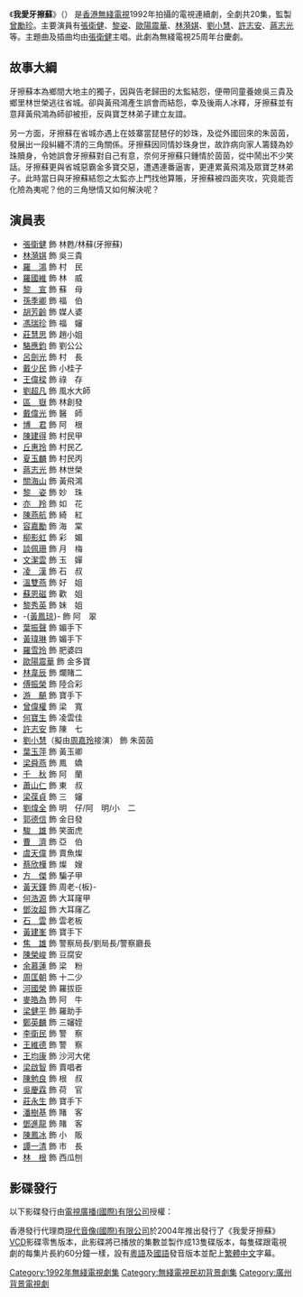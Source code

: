 {{無綫劇集 
| 中文劇名=我愛牙擦蘇
| 英文劇名={{lang|en|Wong Fei Hung Returns}}
| 圖像=
| 拍攝日期=1992年
| 製作年份=1992年
| 翡翠台首播日期=1992年12月7日－1993年1月1日
| 翡翠台首播時間=
| 監製=[[曾勵珍|曾勵珍]]
| 編導=[[趙崇基|趙崇基]]、[[羅德明|羅德明]]、[[關永忠|關永忠]]
| 製作統籌=[[唐鳳珍|唐鳳珍]]
| 助理編導=[[姚天堂|姚天堂]]、[[陳維冠|陳維冠]]、[[羅宗耀|羅宗耀]]、[[麥貫之|麥貫之]]
| 編審=[[鄧特希|鄧特希]]、[[莫淑娥|莫淑娥]]
| 編劇=[[莫淑娥|莫淑娥]]、[[趙靜蓉|趙靜蓉]]、[[曾保華|曾保華]]、[[陳金鈴|陳金鈴]]、<br>[[林森明|林森明]]
| 集數=20
| 劇種=
| 主演={{nowrap|[[張衞健|張衞健]]、[[黎姿|黎　姿]]、[[歐陽震華|歐陽震華]]、[[林漪娸|林漪娸]]、<br>[[劉小慧|劉小慧]]、[[許志安|許志安]]、[[蔣志光|蔣志光]]、[[何寶生|何寶生]]、<br>[[關海山|關海山]]、[[曾偉權|曾偉權]]、[[葉玉萍|葉玉萍]]}}
| 主題曲=哎吔哎吔親親你
| 作曲=[[Goro_Matsui|Goro Matsui]] /[[Chage|Chage]]
| 填詞=[[潘偉源|潘偉源]]
| 主唱=[[張衛健|張衛健]]
| 插曲=煙雨情濃
| 作曲3=[[林慕德|林慕德]]
| 填詞3=[[潘偉源|潘偉源]]
| 主唱3=[[張衛健|張衛健]]
}}
《'''我愛牙擦蘇'''》（{{lang-en|'''Wong Fei Hung Returns'''}}） 是[[香港無綫電視|香港無綫電視]]1992年拍攝的電視連續劇，全劇共20集，監製[[曾勵珍|曾勵珍]]。主要演員有[[張衛健|張衛健]]、[[黎姿|黎姿]]、[[歐陽震華|歐陽震華]]、[[林漪娸|林漪娸]]、[[劉小慧|劉小慧]]、[[許志安|許志安]]、[[蔣志光|蔣志光]]等。主題曲及插曲均由[[張衛健|張衛健]]主唱。此劇為無綫電視25周年台慶劇。

==故事大綱==
牙擦蘇本為鄉間大地主的獨子，因與告老歸田的太監結怨，便帶同童養媳吳三貴及鄉里林世榮逃往省城。卻與黃飛鴻產生誤會而結怨，幸及後兩人冰釋，牙擦蘇並有意拜黃飛鴻為師卻被拒，反與寶芝林弟子建立友誼。

另一方面，牙擦蘇在省城亦遇上在妓寨當琵琶仔的妙珠，及從外國回來的朱茵茵，發展出一段糾纏不清的三角關係。牙擦蘇因同情妙珠身世，故詐病向家人籌錢為妙珠贖身，令她誤會牙擦蘇對自己有意，奈何牙擦蘇只鍾情於茵茵，從中鬧出不少笑話。牙擦蘇更與省城惡霸金多寶交惡，遭遇連番逼害，更連累黃飛鴻及眾寶芝林弟子。此時當日與牙擦蘇結怨之太監亦上門找他算賬，牙擦蘇被四面夾攻，究竟能否化險為夷呢？他的三角戀情又如何解決呢？

==演員表==
*[[張衛健|張衛健]] 飾 林甦/林蘇(牙擦蘇)
*[[林漪娸|林漪娸]] 飾 吳三貴
*[[羅鴻|羅　鴻]] 飾 村　民 
*[[羅國維|羅國維]] 飾 林　威
*[[黎宣|黎　宣]] 飾 蘇　母
*[[孫季卿|孫季卿]] 飾 福　伯
*[[胡芳齡|胡芳齡]] 飾 媒人婆
*[[馮瑞珍|馮瑞珍]] 飾 福　嬸
*[[莊慧思|莊慧思]] 飾 趙小姐
*[[駱應鈞|駱應鈞]] 飾 劉公公
*[[呂劍光|呂劍光]] 飾 村　長
*[[戴少民|戴少民]] 飾 小桂子
*[[王偉樑|王偉樑]] 飾 祿　存
*[[劉超凡|劉超凡]] 飾 風水大師
*[[區嶽|區　嶽]] 飾 林創發
*[[戴偉光|戴偉光]] 飾 醫　師
*[[博君|博　君]] 飾 阿　根
*[[陳建得|陳建得]] 飾 村民甲
*[[丘惠玲|丘惠玲]] 飾 村民乙
*[[夏玉麟|夏玉麟]] 飾 村民丙
*[[蔣志光|蔣志光]] 飾 林世榮
*[[關海山|關海山]] 飾 黃飛鴻
*[[黎姿|黎　姿]] 飾 妙　珠
*[[亦羚|亦　羚]] 飾 如　花
*[[陳燕航|陳燕航]] 飾 綺　紅
*[[容嘉勵|容嘉勵]] 飾 海　棠
*[[柳影虹|柳影虹]] 飾 彩　媚
*[[談佩珊|談佩珊]] 飾 月　梅
*[[文潔雲|文潔雲]] 飾 玉　嬋
*[[凌漢|凌　漢]] 飾 石　叔
*[[溫雙燕|溫雙燕]] 飾 好　姐
*[[蘇恩磁|蘇恩磁]] 飾 歡　姐
*[[黎秀英|黎秀英]] 飾 妹　姐
*-{[[黃鳳琼|黃鳳琼]]}- 飾 阿　翠
*[[葉振聲|葉振聲]] 飾 媚手下
*[[黃瑋琳|黃瑋琳]] 飾 媚手下
*[[羅雪玲|羅雪玲]] 飾 肥婆四
*[[歐陽震華|歐陽震華]] 飾 金多寶
*[[林韋辰|林韋辰]] 飾 爛賭二
*[[傅振榮|傅振榮]] 飾 陸合彩
*[[游飇|游　飇]] 飾 寶手下
*[[曾偉權|曾偉權]] 飾 梁　寬
*[[何寶生|何寶生]] 飾 凌雲佳
*[[許志安|許志安]] 飾 陳　七
*[[劉小慧|劉小慧]]（擬由[[周嘉玲|周嘉玲]]接演） 飾 朱茵茵
*[[葉玉萍|葉玉萍]] 飾 黃玉卿
*[[梁舜燕|梁舜燕]] 飾 鳳　嬌
*[[西川千秋|千　秋]] 飾 阿　蘭
*[[蕭山仁|蕭山仁]] 飾 東　叔
*[[梁葆貞|梁葆貞]] 飾 三　嬸
*[[劉煒全|劉煒全]] 飾 明　仔/阿　明/小　二
*[[郭德信|郭德信]] 飾 金日發
*[[駿雄|駿　雄]] 飾 笑面虎
*[[曹濟|曹　濟]] 飾 亞　伯
*[[虞天偉|虞天偉]] 飾 賣魚燦
*[[蔡欣樺|蔡欣樺]] 飾 燦　嫂
*[[方傑_(演員)|方　傑]] 飾 騙子甲
*[[黃天鐸|黃天鐸]] 飾 周老-{板}-
*[[何浩源|何浩源]] 飾 大耳窿甲
*[[鄧汝超|鄧汝超]] 飾 大耳窿乙
*[[石云|石　雲]] 飾 雲老板
*[[黃建峯|黃建峯]] 飾 寶手下
*[[焦雄|焦　雄]] 飾 警察局長/劉局長/警察廳長
*[[陳榮峻|陳榮峻]] 飾 豆腐安
*[[余慕蓮|余慕蓮]] 飾 梁　粉
*[[周匡朝|周匡朝]] 飾 十二少
*[[河國榮|河國榮]] 飾 羅拔臣
*[[麥皓為|麥皓為]] 飾 阿　牛
*[[梁健平|梁健平]] 飾 羅助手
*[[鄭英麟|鄭英麟]] 飾 三嬸姪
*[[李衛民|李衛民]] 飾 警　察
*[[王維德|王維德]] 飾 警　察
*[[王均康|王均康]] 飾 沙河大佬
*[[梁啟智|梁啟智]] 飾 賣唱者
*[[陳勉良|陳勉良]] 飾 根　叔
*[[吳慶霖|吳慶霖]] 飾 荷　官
*[[莊永生|莊永生]] 飾 寶手下
*[[潘樹基|潘樹基]] 飾 賭　客
*[[鄧進龍|鄧進龍]] 飾 賭　客
*[[陳鳳冰|陳鳳冰]] 飾 小　販
*[[譚一清|譚一清]] 飾 市　長
*[[林根|林　根]] 飾 西瓜刨

==影碟發行==
以下影碟發行由[[電視廣播(國際)有限公司|電視廣播(國際)有限公司]]授權：

香港發行代理商[[現代音像(國際)有限公司|現代音像(國際)有限公司]]於2004年推出發行了《我愛牙擦蘇》[[VCD|VCD]]影碟零售版本，此影碟將已播放的集數並製作成13隻碟版本，每隻碟跟電視劇的每集片長約60分鐘一樣，設有[[粵語|粵語]]及[[國語|國語]]發音版本並配上[[繁體中文|繁體中文]]字幕。

[[Category:1992年無綫電視劇集|Category:1992年無綫電視劇集]]
[[Category:無綫電視民初背景劇集|Category:無綫電視民初背景劇集]]
[[Category:廣州背景電視劇|Category:廣州背景電視劇]]